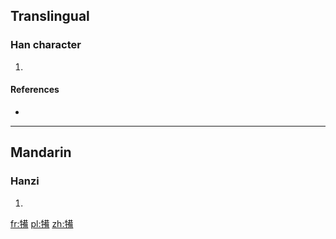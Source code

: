 ==Translingual==

===Han character===
{{Han char|rn=93|rad=牛|as=10|sn=14|four=2452<sub>7</sub>|canj=竹手廿竹月 (HQTHB)}}

# {{defn|Han|sort=牛10}}

====References====
* {{Han ref|kx=0703.190|dkj=20122|dj=1116.170|hdz=31816.210|uh=7295|ud=29333|bh=E2C8|bd=58056}}

----

==Mandarin==

===Hanzi===
{{cmn-hanzi|pin=[[bèi]] ([[bei4]])|wg=pei<sup>4</sup>}}

# {{defn|Mandarin|sort=牛10}}

[[fr:犕]]
[[pl:犕]]
[[zh:犕]]